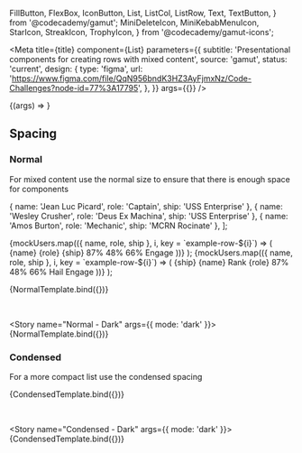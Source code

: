   FillButton,
  FlexBox,
  IconButton,
  List,
  ListCol,
  ListRow,
  Text,
  TextButton,
} from '@codecademy/gamut';
  MiniDeleteIcon,
  MiniKebabMenuIcon,
  StarIcon,
  StreakIcon,
  TrophyIcon,
} from '@codecademy/gamut-icons';

<Meta
  title={title}
  component={List}
  parameters={{
    subtitle: 'Presentational components for creating rows with mixed content',
    source: 'gamut',
    status: 'current',
    design: {
      type: 'figma',
      url:
        'https://www.figma.com/file/QqN956bndK3HZ3AyFjmxNz/Code-Challenges?node-id=77%3A17795',
    },
  }}
  args={{}}
/>

<Canvas>
  <Story name="List">{(args) => <List {...args} />}</Story>
</Canvas>

<PropsTable story="List" />

## Spacing

### Normal

For mixed content use the normal size to ensure that there is enough space for components

  { name: 'Jean Luc Picard', role: 'Captain', ship: 'USS Enterprise' },
  { name: 'Wesley Crusher', role: 'Deus Ex Machina', ship: 'USS Enterprise' },
  { name: 'Amos Burton', role: 'Mechanic', ship: 'MCRN Rocinate' },
];

  <ColorMode mode={args.mode}>
    <List variant="slat" spacing="condensed">
      {mockUsers.map(({ name, role, ship }, i, key = `example-row-${i}`) => (
        <ListRow key={key}>
          <ListCol size="lg">
            <Text fontWeight={700} truncate="ellipsis">
              {name}
            </Text>
          </ListCol>
          <ListCol size="md">
            <Text variant="p-small" color="text-disabled" truncate="ellipsis">
              {role}
            </Text>
          </ListCol>
          <ListCol fill collapse>
            <Text variant="p-small" color="text-disabled" truncate="ellipsis">
              {ship}
            </Text>
          </ListCol>
          <ListCol size="md">
            <Text
              truncate="ellipsis"
              variant="p-small"
              color="text-disabled"
              lineHeight="title"
              mt={4}
            >
              <StreakIcon size={18} verticalAlign="middle" mr={8} mb={4} />
              87%
            </Text>
          </ListCol>
          <ListCol size="md">
            <Text
              variant="p-small"
              color="text-disabled"
              lineHeight="title"
              mt={4}
            >
              <TrophyIcon size={18} verticalAlign="middle" mr={8} mb={4} />
              48%
            </Text>
          </ListCol>
          <ListCol size="md">
            <Text
              variant="p-small"
              color="text-disabled"
              lineHeight="title"
              mt={4}
            >
              <StarIcon size={18} verticalAlign="middle" mr={8} mb={4} />
              66%
            </Text>
          </ListCol>
          <ListCol size="content" flush right>
            <FillButton size="small" mr={8}>
              Engage
            </FillButton>
            <IconButton icon={MiniKebabMenuIcon} size="small" />
            <IconButton icon={MiniDeleteIcon} size="small" />
          </ListCol>
        </ListRow>
      ))}
    </List>
  </ColorMode>
);

  <ColorMode mode={args.mode}>
    <List variant="slat" spacing="normal">
      {mockUsers.map(({ name, role, ship }, i, key = `example-row-${i}`) => (
        <ListRow key={key}>
          <ListCol size="lg">
            <FlexBox column>
              <Text
                color="text-disabled"
                textTransform="uppercase"
                variant="p-small"
              >
                {ship}
              </Text>
              <Text variant="title-xs">{name}</Text>
            </FlexBox>
          </ListCol>
          <ListCol fill collapse>
            <FlexBox column>
              <Text
                color="text-disabled"
                textTransform="uppercase"
                variant="p-small"
              >
                Rank
              </Text>
              <Text variant="title-xs">{role}</Text>
            </FlexBox>
          </ListCol>
          <ListCol size="md">
            <Text
              variant="p-small"
              color="text-disabled"
              lineHeight="title"
              mt={4}
            >
              <StreakIcon size={18} verticalAlign="middle" mr={8} mb={4} />
              87%
            </Text>
          </ListCol>
          <ListCol size="md">
            <Text
              variant="p-small"
              color="text-disabled"
              lineHeight="title"
              mt={4}
            >
              <TrophyIcon size={18} verticalAlign="middle" mr={8} mb={4} />
              48%
            </Text>
          </ListCol>
          <ListCol size="md">
            <Text
              variant="p-small"
              color="text-disabled"
              lineHeight="title"
              mt={4}
            >
              <StarIcon size={18} verticalAlign="middle" mr={8} mb={4} />
              66%
            </Text>
          </ListCol>
          <ListCol size="lg" flush right>
            <TextButton mr={16}>Hail</TextButton>
            <FillButton>Engage</FillButton>
          </ListCol>
        </ListRow>
      ))}
    </List>
  </ColorMode>
);

<Story name="Normal - Light">{NormalTemplate.bind({})}</Story>

<br />

<Story name="Normal - Dark" args={{ mode: 'dark' }}>
  {NormalTemplate.bind({})}
</Story>

### Condensed

For a more compact list use the condensed spacing

<Story name="Condensed - Light">{CondensedTemplate.bind({})}</Story>

<br />

<Story name="Condensed - Dark" args={{ mode: 'dark' }}>
  {CondensedTemplate.bind({})}
</Story>
